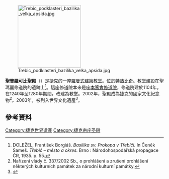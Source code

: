 [[File:Trebic_podklasteri_bazilika_velka_apsida.jpg|200px]]

'''聖普羅可比聖殿'''（{{lang-cs|Bazilika svatého Prokopa}}）是[[捷克|捷克]]的一座[[羅曼式建築|羅曼式建築]][[教堂|教堂]]。位於[[特熱比奇|特熱比奇]]。教堂建設在聖瑪麗修道院的遺跡上<ref>DOLEŽEL, František Borgiáš. ''Basilika sv. Prokopa v Třebíči.'' In Čeněk Sameš. ''Třebíč – město a okres.'' Brno : Národohospodářská propagace ČR, 1935. p. 55.</ref>。這座修道院本來是座[[本篤會|本篤會]][[修道院|修道院]]，修道院建於1104年。在1240年至1280年期間，改建為教堂。2002年，聖殿成為捷克的國家文化紀念物<ref>Nařízení vlády č. 337/2002 Sb., o prohlášení a zrušení prohlášení některých kulturních památek za národní kulturní památky.</ref>。2003年，被列入世界文化遺產<ref>{{Cite web |url=http://whc.unesco.org/en/list/1078 |title=Jewish Quarter and St Procopius' Basilica in Třebíč |accessdate=2014-08-21 |archive-date=2017-06-30 |archive-url=https://web.archive.org/web/20170630140522/http://whc.unesco.org/en/list/1078 |dead-url=no }}</ref>。

== 參考資料 ==
{{commons category|Basilica of Saint Procopius in Třebíč}}
{{Reflist}}
{{捷克共和國世界遺產}}
[[Category:捷克世界遺產|Category:捷克世界遺產]]
[[Category:捷克宗座圣殿|Category:捷克宗座圣殿]]